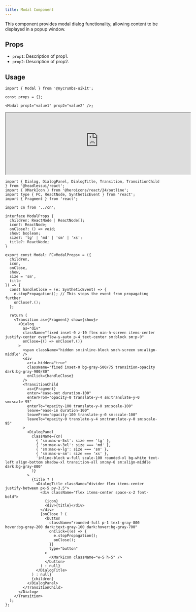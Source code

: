 ```yaml
---
title: Modal Component
---
```

This component provides modal dialog functionality, allowing content to be displayed in a popup window.

## Props

- `prop1`: Description of prop1.
- `prop2`: Description of prop2.

## Usage

```tsx
import { Modal } from '@mycrumbs-uikit';

const props = {};

<Modal prop1="value1" prop2="value2" />;
```

<iframe src="https://663a6564311e0ec20c42bab9-xlpxfwvbkd.chromatic.com/iframe.html?args=show:!true&id=components-modal--template" width="600" height="200"  rounded="12px' frameborder="0"></iframe>


```tsx
import { Dialog, DialogPanel, DialogTitle, Transition, TransitionChild } from '@headlessui/react';
import { XMarkIcon } from '@heroicons/react/24/outline';
import type { FC, ReactNode, SyntheticEvent } from 'react';
import { Fragment } from 'react';

import cn from '../cn';

interface ModalProps {
  children: ReactNode | ReactNode[];
  icon?: ReactNode;
  onClose?: () => void;
  show: boolean;
  size?: 'lg' | 'md' | 'sm' | 'xs';
  title?: ReactNode;
}

export const Modal: FC<ModalProps> = ({
  children,
  icon,
  onClose,
  show,
  size = 'sm',
  title
}) => {
  const handleClose = (e: SyntheticEvent) => {
    e.stopPropagation(); // This stops the event from propagating further
    onClose?.();
  };

  return (
    <Transition as={Fragment} show={show}>
      <Dialog
        as="div"
        className="fixed inset-0 z-10 flex min-h-screen items-center justify-center overflow-y-auto p-4 text-center sm:block sm:p-0"
        onClose={() => onClose?.()}
      >
        <span className="hidden sm:inline-block sm:h-screen sm:align-middle" />
        <div
          aria-hidden="true"
          className="fixed inset-0 bg-gray-500/75 transition-opacity dark:bg-gray-900/80"
          onClick={handleClose}
        />
        <TransitionChild
          as={Fragment}
          enter="ease-out duration-100"
          enterFrom="opacity-0 translate-y-4 sm:translate-y-0 sm:scale-95"
          enterTo="opacity-100 translate-y-0 sm:scale-100"
          leave="ease-in duration-100"
          leaveFrom="opacity-100 translate-y-0 sm:scale-100"
          leaveTo="opacity-0 translate-y-4 sm:translate-y-0 sm:scale-95"
        >
          <DialogPanel
            className={cn(
              { 'sm:max-w-5xl': size === 'lg' },
              { 'sm:max-w-3xl': size === 'md' },
              { 'sm:max-w-lg': size === 'sm' },
              { 'sm:max-w-sm': size === 'xs' },
              'inline-block w-full scale-100 rounded-xl bg-white text-left align-bottom shadow-xl transition-all sm:my-8 sm:align-middle dark:bg-gray-800'
            )}
          >
            {title ? (
              <DialogTitle className="divider flex items-center justify-between px-5 py-3.5">
                <div className="flex items-center space-x-2 font-bold">
                  {icon}
                  <div>{title}</div>
                </div>
                {onClose ? (
                  <button
                    className="rounded-full p-1 text-gray-800 hover:bg-gray-200 dark:text-gray-100 dark:hover:bg-gray-700"
                    onClick={(e) => {
                      e.stopPropagation();
                      onClose();
                    }}
                    type="button"
                  >
                    <XMarkIcon className="w-5 h-5" />
                  </button>
                ) : null}
              </DialogTitle>
            ) : null}
            {children}
          </DialogPanel>
        </TransitionChild>
      </Dialog>
    </Transition>
  );
};

```